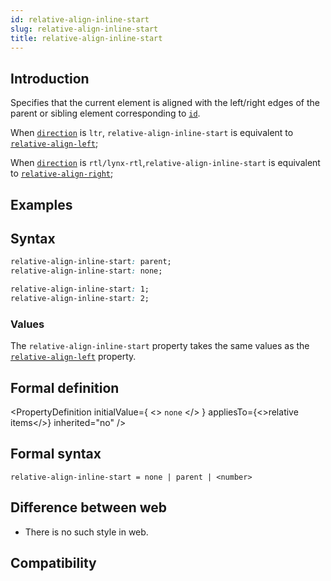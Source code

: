 ```yaml
---
id: relative-align-inline-start
slug: relative-align-inline-start
title: relative-align-inline-start
---
```


## Introduction

Specifies that the current element is aligned with the left/right edges of the parent or sibling element corresponding to [`id`](./relative-id.mdx).

When [`direction`](./direction.mdx) is `ltr`, `relative-align-inline-start` is equivalent to [`relative-align-left`](./relative-align-left.mdx);

When [`direction`](./direction.mdx) is `rtl/lynx-rtl`,`relative-align-inline-start` is equivalent to [`relative-align-right`](./relative-align-right.mdx);

## Examples


<Go
  example="css-api"
  defaultFile="src/relative-align-inline-start/App.tsx"
  img="/assets/doc/css/relative-align-inline-start.png"
  defaultEntryFile="dist/relative-align-inline-start.lynx.bundle"
  entry="src/relative-align-inline-start"
/>

## Syntax

```css
relative-align-inline-start: parent;
relative-align-inline-start: none;

relative-align-inline-start: 1;
relative-align-inline-start: 2;
```

### Values

The `relative-align-inline-start` property takes the same values as the [`relative-align-left`](./relative-align-left) property.

## Formal definition


<PropertyDefinition
  initialValue={
    <>
      <code>none</code>
    </>
  }
  appliesTo={<>relative items</>}
  inherited="no"
/>

## Formal syntax

```
relative-align-inline-start = none | parent | <number>
```

## Difference between web

- There is no such style in web.

## Compatibility


<LegacyCompatTable metadata="css/properties/relative-align-inline-start" />
